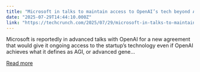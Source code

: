 ```yaml
---
title: "Microsoft in talks to maintain access to OpenAI’s tech beyond AGI milestone "
date: "2025-07-29T14:44:10.000Z"
link: "https://techcrunch.com/2025/07/29/microsoft-in-talks-to-maintain-access-to-openais-tech-beyond-agi-milestone/"
---
```


Microsoft is reportedly in advanced talks with OpenAI for a new agreement that would give it ongoing access to the startup’s technology even if OpenAI achieves what it defines as AGI, or advanced gene...

[Read more](https://techcrunch.com/2025/07/29/microsoft-in-talks-to-maintain-access-to-openais-tech-beyond-agi-milestone/)
